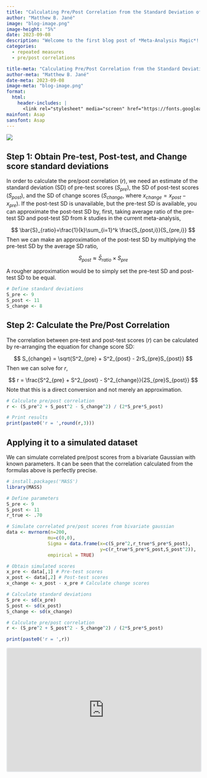 ```yaml
---
title: "Calculating Pre/Post Correlation from the Standard Deviation of Change Scores"
author: "Matthew B. Jané"
image: "blog-image.png"
image-height: "5%"
date: 2023-09-08
description: "Welcome to the first blog post of *Meta-Analysis Magic*! In this post we will go over a couple of ways to directly calculate pre/post correlations from alternative statistics such as standard deviations of change scores. Pre/post correlations are necessary to obtain various types of effect sizes and standard errors such as the repeated measures variant of Cohen's $d$, also referred to as Cohen's $d_{rm}$."
categories:
  - repeated measures
  - pre/post correlations

title-meta: "Calculating Pre/Post Correlation from the Standard Deviation of Change Scores"
author-meta: "Matthew B. Jané"
date-meta: 2023-09-08
image-meta: "blog-image.png"
format:
  html:
    header-includes: |
      <link rel="stylesheet" media="screen" href="https://fonts.googleapis.com/css?family=Asap" type="text/css"/>
mainfont: Asap
sansfont: Asap
---
```


```{=html}
<a href="https://www.buymeacoffee.com/matthewbjane"><img src="https://img.buymeacoffee.com/button-api/?text=Buy me a coffee&emoji=☕&slug=matthewbjane&button_colour=ed5c9b&font_colour=ffffff&font_family=Arial&outline_colour=ffffff&coffee_colour=ffffff" /></a>
```
## Step 1: Obtain Pre-test, Post-test, and Change score standard deviations

In order to calculate the pre/post correlation ($r$), we need an estimate of the standard deviation (SD) of pre-test scores ($S_{pre}$), the SD of post-test scores ($S_{post}$), and the SD of change scores ($S_{change}$, where $x_{change}=x_{post}-x_{pre}$). If the post-test SD is unavailable, but the pre-test SD is available, you can approximate the post-test SD by, first, taking average ratio of the pre-test SD and post-test SD from $k$ studies in the current meta-analysis,

$$
\bar{S}_{ratio}=\frac{1}{k}\sum_{i=1}^k \frac{S_{post,i}}{S_{pre,i}}
$$ Then we can make an approximation of the post-test SD by multiplying the pre-test SD by the average SD ratio,

$$
S_{post}\approx \bar{S}_{ratio}\times S_{pre}
$$

A rougher approximation would be to simply set the pre-test SD and post-test SD to be equal.

```r
# Define standard deviations
S_pre <- 9
S_post <- 11
S_change <- 8
```

## Step 2: Calculate the Pre/Post Correlation

The correlation between pre-test and post-test scores ($r$) can be calculated by re-arranging the equation for change score SD:

$$
S_{change} = \sqrt{S^2_{pre} + S^2_{post} - 2rS_{pre}S_{post}}
$$ Then we can solve for $r$,

$$
r = \frac{S^2_{pre} + S^2_{post} - S^2_{change}}{2S_{pre}S_{post}}
$$ Note that this is a direct conversion and not merely an approximation.

```r
# Calculate pre/post correlation
r <- (S_pre^2 + S_post^2 - S_change^2) / (2*S_pre*S_post)

# Print results
print(paste0('r = ',round(r,3)))
```

## Applying it to a simulated dataset

We can simulate correlated pre/post scores from a bivariate Gaussian with known parameters. It can be seen that the correlation calculated from the formulas above is perfectly precise.

```r
# install.packages('MASS')
library(MASS)

# Define parameters
S_pre <- 9
S_post <- 11
r_true <- .70

# Simulate correlated pre/post scores from bivariate gaussian
data <- mvrnorm(n=200,
               mu=c(0,0),
               Sigma = data.frame(x=c(S_pre^2,r_true*S_pre*S_post),
                                  y=c(r_true*S_pre*S_post,S_post^2)),
               empirical = TRUE)

# Obtain simulated scores
x_pre <- data[,1] # Pre-test scores
x_post <- data[,2] # Post-test scores
x_change <- x_post - x_pre # Calculate change scores

# Calculate standard deviations
S_pre <- sd(x_pre)
S_post <- sd(x_post)
S_change <- sd(x_change)

# Calculate pre/post correlation
r <- (S_pre^2 + S_post^2 - S_change^2) / (2*S_pre*S_post)

print(paste0('r = ',r))
```

<iframe src="https://embeds.beehiiv.com/f3ffd81a-4723-4419-bb1d-afc8af3bac36" data-test-id="beehiiv-embed" width="100%" height="320" frameborder="0" scrolling="no" style="border-radius: 4px; border: 2px solid #e5e7eb; margin: 0; background-color: transparent;">

</iframe>
